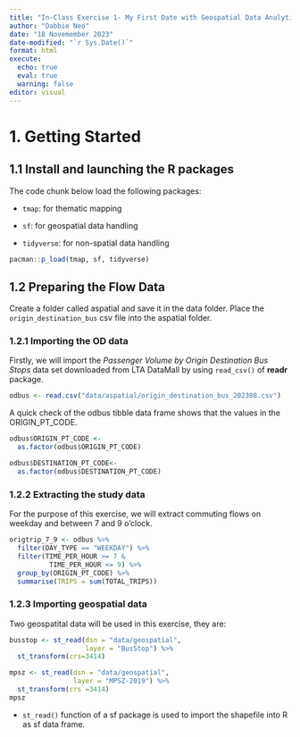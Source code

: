 ```yaml
---
title: "In-Class Exercise 1- My First Date with Geospatial Data Analytics"
author: "Dabbie Neo"
date: "18 Novemember 2023"
date-modified: "`r Sys.Date()`"
format: html
execute: 
  echo: true
  eval: true
  warning: false
editor: visual
---
```


# 1. Getting Started

## 1.1 Install and launching the R packages

The code chunk below load the following packages:

-   `tmap`: for thematic mapping

-   `sf`: for geospatial data handling

-   `tidyverse`: for non-spatial data handling

```r
pacman::p_load(tmap, sf, tidyverse)
```

## 1.2 Preparing the Flow Data

Create a folder called aspatial and save it in the data folder. Place the `origin_destination_bus` csv file into the aspatial folder. 

### 1.2.1 Importing the OD data

Firstly, we will import the *Passenger Volume by Origin Destination Bus Stops* data set downloaded from LTA DataMall by using `read_csv()` of **readr** package.

```r
odbus <- read.csv("data/aspatial/origin_destination_bus_202308.csv")
```

A quick check of the odbus tibble data frame shows that the values in the ORIGIN_PT_CODE. 

```r
odbus$ORIGIN_PT_CODE <-
  as.factor(odbus$ORIGIN_PT_CODE)

odbus$DESTINATION_PT_CODE<-
  as.factor(odbus$DESTINATION_PT_CODE)
```

### 1.2.2 Extracting the study data

For the purpose of this exercise, we will extract commuting flows on weekday and between 7 and 9 o'clock.

```r
origtrip_7_9 <- odbus %>%
  filter(DAY_TYPE == "WEEKDAY") %>%
  filter(TIME_PER_HOUR >= 7 &
          TIME_PER_HOUR <= 9) %>%
  group_by(ORIGIN_PT_CODE) %>%
  summarise(TRIPS = sum(TOTAL_TRIPS))
```

### 1.2.3 Importing geospatial data

Two geospatital data  will be used in this exercise, they are:

```r
busstop <- st_read(dsn = "data/geospatial",
                   layer = "BusStop") %>%
  st_transform(crs=3414)
```

```r
mpsz <- st_read(dsn = "data/geospatial",
                layer = "MPSZ-2019") %>%
  st_transform(crs =3414)
mpsz
```

::: callout-note
- `st_read()` function of a sf package is used to import the shapefile into R as sf data frame. 
:::

